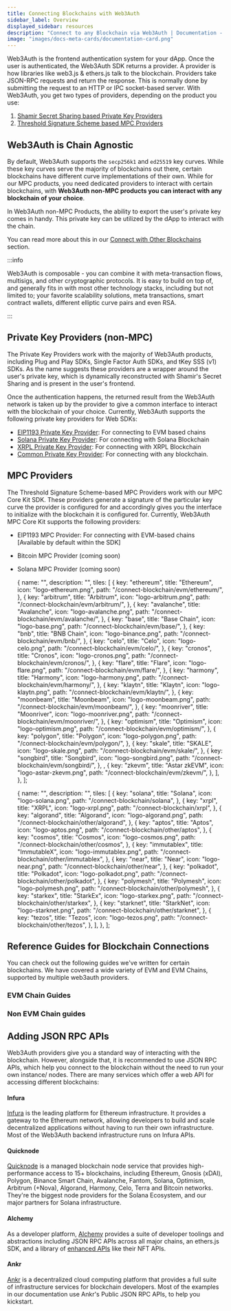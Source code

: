```yaml
---
title: Connecting Blockchains with Web3Auth
sidebar_label: Overview
displayed_sidebar: resources
description: "Connect to any Blockchain via Web3Auth | Documentation - Web3Auth"
image: "images/docs-meta-cards/documentation-card.png"
---
```



Web3Auth is the frontend authentication system for your dApp. Once the user is authenticated, the Web3Auth SDK returns a provider. A provider is how
libraries like web3.js & ethers.js talk to the blockchain. Providers take JSON-RPC requests and return the response. This is normally done by
submitting the request to an HTTP or IPC socket-based server. With Web3Auth, you get two types of providers, depending on the product you use:

1. [Shamir Secret Sharing based Private Key Providers](#private-key-providers-non-mpc)
2. [Threshold Signature Scheme based MPC Providers](#mpc-providers)

## Web3Auth is Chain Agnostic

By default, Web3Auth supports the `secp256k1` and `ed25519` key curves. While these key curves serve the majority of blockchains out there, certain
blockchains have different curve implementations of their own. While for our MPC products, you need dedicated providers to interact with certain
blockchains, with **Web3Auth non-MPC products you can interact with any blockchain of your choice**.

In Web3Auth non-MPC Products, the ability to export the user's private key comes in handy. This private key can be utilized by the dApp to interact
with the chain.

You can read more about this in our [Connect with Other Blockchains](./other/) section.

:::info

Web3Auth is composable - you can combine it with meta-transaction flows, multisigs, and other cryptographic protocols. It is easy to build on top of,
and generally fits in with most other technology stacks, including but not limited to; your favorite scalability solutions, meta transactions, smart
contract wallets, different elliptic curve pairs and even RSA.

:::

## Private Key Providers (non-MPC)

The Private Key Providers work with the majority of Web3Auth products, including Plug and Play SDKs, Single Factor Auth SDKs, and tKey SSS (v1) SDKs.
As the name suggests these providers are a wrapper around the user's private key, which is dynamically reconstructed with Shamir's Secret Sharing and
is present in the user's frontend.

Once the authentication happens, the returned result from the Web3Auth network is taken up by the provider to give a common interface to interact with
the blockchain of your choice. Currently, Web3Auth supports the following private key providers for Web SDKs:

- [EIP1193 Private Key Provider](/sdk/providers/evm): For connecting to EVM based chains
- [Solana Private Key Provider](/sdk/providers/solana): For connecting with Solana Blockchain
- [XRPL Private Key Provider](/sdk/providers/xrpl): For connecting with XRPL Blockchain
- [Common Private Key Provider](/sdk/providers/common): For connecting with any blockchain.

## MPC Providers

The Threshold Signature Scheme-based MPC Providers work with our MPC Core Kit SDK. These providers generate a signature of the particular key curve
the provider is configured for and accordingly gives you the interface to initialize with the blockchain it is configured for. Currently, Web3Auth MPC
Core Kit supports the following providers:

- EIP1193 MPC Provider: For connecting with EVM-based chains [Available by default within the SDK]
- Bitcoin MPC Provider (coming soon)
- Solana MPC Provider (coming soon)

  {
    name: "",
    description: "",
    tiles: [
      {
        key: "ethereum",
        title: "Ethereum",
        icon: "logo-ethereum.png",
        path: "/connect-blockchain/evm/ethereum/",
      },
      {
        key: "arbitrum",
        title: "Arbitrum",
        icon: "logo-arbitrum.png",
        path: "/connect-blockchain/evm/arbitrum/",
      },
      {
        key: "avalanche",
        title: "Avalanche",
        icon: "logo-avalanche.png",
        path: "/connect-blockchain/evm/avalanche/",
      },
      {
        key: "base",
        title: "Base Chain",
        icon: "logo-base.png",
        path: "/connect-blockchain/evm/base/",
      },
      {
        key: "bnb",
        title: "BNB Chain",
        icon: "logo-binance.png",
        path: "/connect-blockchain/evm/bnb/",
      },
      {
        key: "celo",
        title: "Celo",
        icon: "logo-celo.png",
        path: "/connect-blockchain/evm/celo/",
      },
      {
        key: "cronos",
        title: "Cronos",
        icon: "logo-cronos.png",
        path: "/connect-blockchain/evm/cronos/",
      },
      {
        key: "flare",
        title: "Flare",
        icon: "logo-flare.png",
        path: "/connect-blockchain/evm/flare/",
      },
      {
        key: "harmony",
        title: "Harmony",
        icon: "logo-harmony.png",
        path: "/connect-blockchain/evm/harmony/",
      },
      {
        key: "klaytn",
        title: "Klaytn",
        icon: "logo-klaytn.png",
        path: "/connect-blockchain/evm/klaytn/",
      },
      {
        key: "moonbeam",
        title: "Moonbeam",
        icon: "logo-moonbeam.png",
        path: "/connect-blockchain/evm/moonbeam/",
      },
      {
        key: "moonriver",
        title: "Moonriver",
        icon: "logo-moonriver.png",
        path: "/connect-blockchain/evm/moonriver/",
      },
      {
        key: "optimism",
        title: "Optimism",
        icon: "logo-optimism.png",
        path: "/connect-blockchain/evm/optimism/",
      },
      {
        key: "polygon",
        title: "Polygon",
        icon: "logo-polygon.png",
        path: "/connect-blockchain/evm/polygon/",
      },
      {
        key: "skale",
        title: "SKALE",
        icon: "logo-skale.png",
        path: "/connect-blockchain/evm/skale/",
      },
      {
        key: "songbird",
        title: "Songbird",
        icon: "logo-songbird.png",
        path: "/connect-blockchain/evm/songbird/",
      },
      ,
      {
        key: "zkevm",
        title: "Astar zkEVM",
        icon: "logo-astar-zkevm.png",
        path: "/connect-blockchain/evm/zkevm/",
      },
    ],
  },
];

  {
    name: "",
    description: "",
    tiles: [
      {
        key: "solana",
        title: "Solana",
        icon: "logo-solana.png",
        path: "/connect-blockchain/solana",
      },
      {
        key: "xrpl",
        title: "XRPL",
        icon: "logo-xrpl.png",
        path: "/connect-blockchain/xrpl",
      },
      {
        key: "algorand",
        title: "Algorand",
        icon: "logo-algorand.png",
        path: "/connect-blockchain/other/algorand",
      },
      {
        key: "aptos",
        title: "Aptos",
        icon: "logo-aptos.png",
        path: "/connect-blockchain/other/aptos",
      },
      {
        key: "cosmos",
        title: "Cosmos",
        icon: "logo-cosmos.png",
        path: "/connect-blockchain/other/cosmos",
      },
      {
        key: "immutablex",
        title: "ImmutableX",
        icon: "logo-immutablex.png",
        path: "/connect-blockchain/other/immutablex",
      },
      {
        key: "near",
        title: "Near",
        icon: "logo-near.png",
        path: "/connect-blockchain/other/near",
      },
      {
        key: "polkadot",
        title: "Polkadot",
        icon: "logo-polkadot.png",
        path: "/connect-blockchain/other/polkadot",
      },
      {
        key: "polymesh",
        title: "Polymesh",
        icon: "logo-polymesh.png",
        path: "/connect-blockchain/other/polymesh",
      },
      {
        key: "starkex",
        title: "StarkEx",
        icon: "logo-starkex.png",
        path: "/connect-blockchain/other/starkex",
      },
      {
        key: "starknet",
        title: "StarkNet",
        icon: "logo-starknet.png",
        path: "/connect-blockchain/other/starknet",
      },
      {
        key: "tezos",
        title: "Tezos",
        icon: "logo-tezos.png",
        path: "/connect-blockchain/other/tezos",
      },
    ],
  },
];

## Reference Guides for Blockchain Connections

You can check out the following guides we've written for certain blockchains. We have covered a wide variety of EVM and EVM Chains, supported by
multiple web3auth providers.

### EVM Chain Guides

<Tiles tileGroups={EVMChains} />

### Non EVM Chain guides

<Tiles tileGroups={OtherChains} />

## Adding JSON RPC APIs

Web3Auth providers give you a standard way of interacting with the blockchain. However, alongside that, it is recommended to use JSON RPC APIs, which
help you connect to the blockchain without the need to run your own instance/ nodes. There are many services which offer a web API for accessing
different blockchains:

#### Infura

[Infura](https://infura.io) is the leading platform for Ethereum infrastructure. It provides a gateway to the Ethereum network, allowing developers to
build and scale decentralized applications without having to run their own infrastructure. Most of the Web3Auth backend infrastructure runs on Infura
APIs.

#### Quicknode

[Quicknode](https://www.quicknode.com/) is a managed blockchain node service that provides high-performance access to 15+ blockchains, including
Ethereum, Gnosis (xDAI), Polygon, Binance Smart Chain, Avalanche, Fantom, Solana, Optimism, Arbitrum (+Nova), Algorand, Harmony, Celo, Terra and
Bitcoin networks. They're the biggest node providers for the Solana Ecosystem, and our major partners for Solana infrastructure.

#### Alchemy

As a developer platform, [Alchemy](https://www.alchemy.com/) provides a suite of developer toolings and abstractions including JSON RPC APIs across
all major chains, an ethers.js SDK, and a library of [enhanced APIs](https://docs.alchemy.com/reference/enhanced-apis-overview) like their NFT APIs.

#### Ankr

[Ankr](https://www.ankr.com/) is a decentralized cloud computing platform that provides a full suite of infrastructure services for blockchain
developers. Most of the examples in our documentation use Ankr's Public JSON RPC APIs, to help you kickstart.
